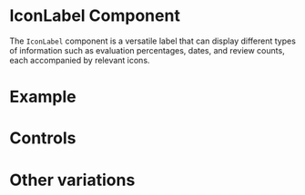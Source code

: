 


<Meta title="Components/IconLabel" component={IconLabel} of={IconLabelStories} />

# IconLabel Component

The `IconLabel` component is a versatile label that can display different types of information such as evaluation percentages, dates, and review counts, each accompanied by relevant icons.

# Example

<Story of={IconLabelStories.Playground} />

# Controls

<Controls />

# Other variations

<Stories />
